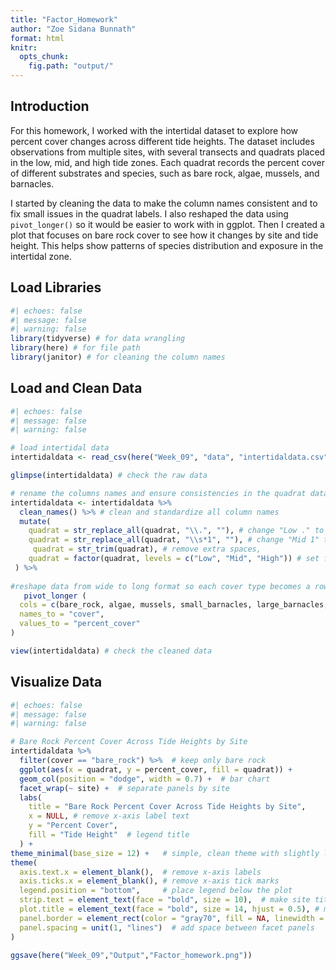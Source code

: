 ```yaml
---
title: "Factor_Homework"
author: "Zoe Sidana Bunnath"
format: html
knitr:
  opts_chunk:
    fig.path: "output/"
---
```


## Introduction

For this homework, I worked with the intertidal dataset to explore how percent cover changes across different tide heights. The dataset includes observations from multiple sites, with several transects and quadrats placed in the low, mid, and high tide zones. Each quadrat records the percent cover of different substrates and species, such as bare rock, algae, mussels, and barnacles.

I started by cleaning the data to make the column names consistent and to fix small issues in the quadrat labels. I also reshaped the data using `pivot_longer()` so it would be easier to work with in ggplot. Then I created a plot that focuses on bare rock cover to see how it changes by site and tide height. This helps show patterns of species distribution and exposure in the intertidal zone.


## Load Libraries

```r
#| echoes: false
#| message: false
#| warning: false
library(tidyverse) # for data wrangling
library(here) # for file path
library(janitor) # for cleaning the column names
```

## Load and Clean Data

```r
#| echoes: false
#| message: false
#| warning: false

# load intertidal data 
intertidaldata <- read_csv(here("Week_09", "data", "intertidaldata.csv"))

glimpse(intertidaldata) # check the raw data 

# rename the columns names and ensure consistencies in the quadrat data
intertidaldata <- intertidaldata %>%
  clean_names() %>% # clean and standardize all column names
  mutate(
    quadrat = str_replace_all(quadrat, "\\.", ""), # change "Low ." to "Low"
    quadrat = str_replace_all(quadrat, "\\s*1", ""), # change "Mid 1" to "Mid",
     quadrat = str_trim(quadrat), # remove extra spaces,
    quadrat = factor(quadrat, levels = c("Low", "Mid", "High")) # set factor order so tide heights appear from Low to High in plots
 ) %>%
  
#reshape data from wide to long format so each cover type becomes a row for easier plotting
   pivot_longer (
  cols = c(bare_rock, algae, mussels, small_barnacles, large_barnacles, gooseneck_barnacles, anemone),
  names_to = "cover",
  values_to = "percent_cover"
) 

view(intertidaldata) # check the cleaned data


```

## Visualize Data

```r
#| echoes: false
#| message: false
#| warning: false

# Bare Rock Percent Cover Across Tide Heights by Site
intertidaldata %>%
  filter(cover == "bare_rock") %>%  # keep only bare rock
  ggplot(aes(x = quadrat, y = percent_cover, fill = quadrat)) +
  geom_col(position = "dodge", width = 0.7) +  # bar chart
  facet_wrap(~ site) +  # separate panels by site
  labs(
    title = "Bare Rock Percent Cover Across Tide Heights by Site",
    x = NULL, # remove x-axis label text
    y = "Percent Cover",
    fill = "Tide Height"  # legend title
  ) +
theme_minimal(base_size = 12) +   # simple, clean theme with slightly larger text
theme(
  axis.text.x = element_blank(),  # remove x-axis labels
  axis.ticks.x = element_blank(), # remove x-axis tick marks
  legend.position = "bottom",     # place legend below the plot
  strip.text = element_text(face = "bold", size = 10),  # make site titles bold and readable
  plot.title = element_text(face = "bold", size = 14, hjust = 0.5), # make title bold, larger, and centered
  panel.border = element_rect(color = "gray70", fill = NA, linewidth = 0.5),  # add light border around each facet
  panel.spacing = unit(1, "lines")  # add space between facet panels
)

ggsave(here("Week_09","Output","Factor_homework.png"))
```


